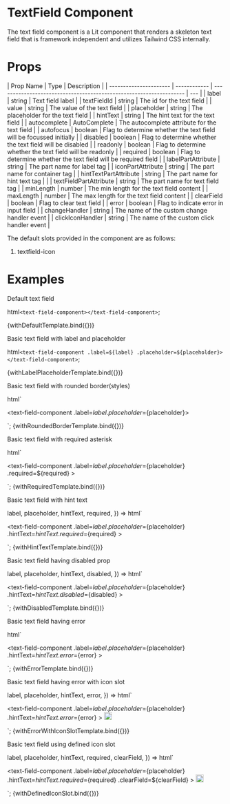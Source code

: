 

<Meta title="Components/TextField" />

# TextField Component

The text field component is a Lit component that renders a skeleton text field that is framework independent and utilizes Tailwind CSS internally.

# Props

| Prop Name              | Type         | Description                                                         |
| ---------------------- | ------------ | ------------------------------------------------------------------- | --- |
| label                  | string       | Text field label                                                    |
| textFieldId            | string       | The id for the text field                                           |
| value                  | string       | The value of the text field                                         |
| placeholder            | string       | The placeholder for the text field                                  |
| hintText               | string       | The hint text for the text field                                    |
| autocomplete           | AutoComplete | The autocomplete attribute for the text field                       |
| autofocus              | boolean      | Flag to determine whether the text field will be focussed initially |
| disabled               | boolean      | Flag to determine whether the text field will be disabled           |
| readonly               | boolean      | Flag to determine whether the text field will be readonly           |
| required               | boolean      | Flag to determine whether the text field will be required field     |
| labelPartAttribute     | string       | The part name for label tag                                         |
| iconPartAttribute      | string       | The part name for container tag                                     |
| hintTextPartAttribute  | string       | The part name for hint text tag                                     |     |
| textFieldPartAttribute | string       | The part name for text field tag                                    |
| minLength              | number       | The min length for the text field content                           |
| maxLength              | number       | The max length for the text field content                           |
| clearField             | boolean      | Flag to clear text field                                            |
| error                  | boolean      | Flag to indicate error in input field                               |
| changeHandler          | string       | The name of the custom change handler event                         |
| clickIconHandler       | string       | The name of the custom click handler event                          |

The default slots provided in the component are as follows:

1. textfield-icon

# Examples

Default text field

  html`<text-field-component></text-field-component>`;

<Canvas>
  <Story name="with default">{withDefaultTemplate.bind({})}</Story>
</Canvas>

Basic text field with label and placeholder

  html`
    <text-field-component .label=${label} .placeholder=${placeholder}>
    </text-field-component>
  `;

<Canvas>
  <Story
    name="with label and placeholder"
    args={{
      label: 'Label',
      placeholder: 'Input',
    }}
  >
    {withLabelPlaceholderTemplate.bind({})}
  </Story>
</Canvas>

Basic text field with rounded border(styles)

  html`<div class="storybook-text-field-container">
    <text-field-component .label=${label} .placeholder=${placeholder}>
    </text-field-component>
  </div>`;

<Canvas>
  <Story
    name="with rounded border"
    args={{
      label: 'Label',
      placeholder: 'Input',
    }}
  >
    {withRoundedBorderTemplate.bind({})}
  </Story>
</Canvas>

Basic text field with required asterisk

  html`<div class="storybook-text-field-container">
    <text-field-component
      .label=${label}
      .placeholder=${placeholder}
      .required=${required}
    >
    </text-field-component>
  </div>`;

<Canvas>
  <Story
    name="with required"
    args={{
      label: 'Label',
      placeholder: 'Input',
      required: true,
    }}
  >
    {withRequiredTemplate.bind({})}
  </Story>
</Canvas>

Basic text field with hint text

  label,
  placeholder,
  hintText,
  required,
}) =>
  html`<div class="storybook-text-field-container">
    <text-field-component
      .label=${label}
      .placeholder=${placeholder}
      .hintText=${hintText}
      .required=${required}
    >
    </text-field-component>
  </div>`;

<Canvas>
  <Story
    name="with hint text"
    args={{
      label: 'Label',
      placeholder: 'Input',
      hintText: 'Hint Text',
    }}
  >
    {withHintTextTemplate.bind({})}
  </Story>
</Canvas>

Basic text field having disabled prop

  label,
  placeholder,
  hintText,
  disabled,
}) =>
  html`<div class="storybook-text-field-container custom-disabled-variant">
    <text-field-component
      .label=${label}
      .placeholder=${placeholder}
      .hintText=${hintText}
      .disabled=${disabled}
    >
    </text-field-component>
  </div>`;

<Canvas>
  <Story
    name="with disabled"
    args={{
      label: 'Label',
      placeholder: 'Input',
      hintText: 'Hint Text',
      disabled: true,
    }}
  >
    {withDisabledTemplate.bind({})}
  </Story>
</Canvas>

Basic text field having error

  html`<div class="storybook-text-field-container custom-error-variant">
    <text-field-component
      .label=${label}
      .placeholder=${placeholder}
      .hintText=${hintText}
      .error=${error}
    >
    </text-field-component>
  </div>`;

<Canvas>
  <Story
    name="with error"
    args={{
      label: 'Label',
      placeholder: 'Input',
      hintText: 'Hint Text',
      error: true,
    }}
  >
    {withErrorTemplate.bind({})}
  </Story>
</Canvas>

Basic text field having error with icon slot

  label,
  placeholder,
  hintText,
  error,
}) =>
  html`<div class="storybook-text-field-container custom-error-variant">
    <text-field-component
      .label=${label}
      .placeholder=${placeholder}
      .hintText=${hintText}
      .error=${error}
    >
      <img
        slot="textfield-icon"
        src="https://www.citypng.com/public/uploads/preview/png-red-round-close-x-icon-31631915146jpppmdzihs.png"
        alt="test"
        style="height: 18px"
      />
    </text-field-component>
  </div>`;

<Canvas>
  <Story
    name="with error and icon slot"
    args={{
      label: 'Label',
      placeholder: 'Input',
      hintText: 'Hint Text',
      error: true,
    }}
  >
    {withErrorWithIconSlotTemplate.bind({})}
  </Story>
</Canvas>

Basic text field using defined icon slot

  label,
  placeholder,
  hintText,
  required,
  clearField,
}) =>
  html`<div class="storybook-text-field-container custom-icon-variant">
    <text-field-component
      .label=${label}
      .placeholder=${placeholder}
      .hintText=${hintText}
      .required=${required}
      .clearField=${clearField}
    >
      <img
        slot="textfield-icon"
        src="https://cdn-icons-png.flaticon.com/512/106/106830.png"
        alt="test"
        style="height: 18px"
      />
    </text-field-component>
  </div>`;

<Canvas>
  <Story
    name="with icon slot"
    args={{
      label: 'Label',
      placeholder: 'Input',
      hintText: 'Hint Text',
      changeHandler: 'changeHandlerName',
      required: true,
      clearField: true,
    }}
  >
    {withDefinedIconSlot.bind({})}
  </Story>
</Canvas>
